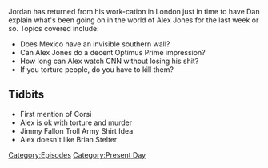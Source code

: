 {{Episode
    | title             = January 26-27, 2017
    | caption           = [https://knowledgefight.libsyn.com/knowledge-fight-jan-26-27-2017 Listen to this episode on Libsyn]
    | episodeNumber     = 8
    | length            = 02:28:37
    | airDate           = February 1, 2017
    | coverageStartDate = January 26, 2017
    | coverageEndDate   = January 27, 2017
    | episodeType       = [[:Category:Present Day|Present Day]]
    | appearance        = [[Jerome Corsi]], [[Brian Stelter]]
    | previousEpisode   = [[7: January 23-24, 2017]]
    | nextEpisode       = [[9: Joe Rogan Appearance]]
}}

{{Stub}}

Jordan has returned from his work-cation in London just in time to have Dan explain what's been going on in the world of Alex Jones for the last week or so. Topics covered include:

*Does Mexico have an invisible southern wall?
*Can Alex Jones do a decent Optimus Prime impression?
*How long can Alex watch CNN without losing his shit?
*If you torture people, do you have to kill them?

==Tidbits==

*First mention of Corsi
*Alex is ok with torture and murder
*Jimmy Fallon Troll Army Shirt Idea
*Alex doesn't like Brian Stelter

[[Category:Episodes]]
[[Category:Present Day]]